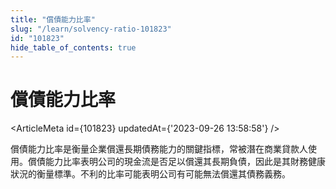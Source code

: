 ```yaml
---
title: "償債能力比率"
slug: "/learn/solvency-ratio-101823"
id: "101823"
hide_table_of_contents: true
---
```



# 償債能力比率

<ArticleMeta id={101823} updatedAt={'2023-09-26 13:58:58'} />
<div className='border-solid border-b border-t-0 my-4 border-[var(--ifm-color-gray-300)]' />

償債能力比率是衡量企業償還長期債務能力的關鍵指標，常被潛在商業貸款人使用。償債能力比率表明公司的現金流是否足以償還其長期負債，因此是其財務健康狀況的衡量標準。不利的比率可能表明公司有可能無法償還其債務義務。
